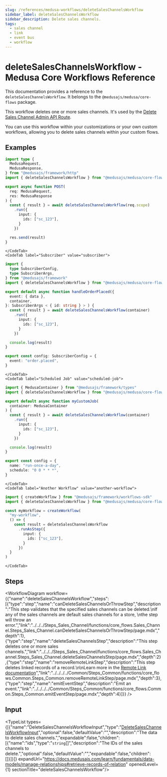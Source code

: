 ```yaml
---
slug: /references/medusa-workflows/deleteSalesChannelsWorkflow
sidebar_label: deleteSalesChannelsWorkflow
sidebar_description: Delete sales channels.
tags:
  - sales channel
  - link
  - event bus
  - workflow
---
```



# deleteSalesChannelsWorkflow - Medusa Core Workflows Reference

This documentation provides a reference to the `deleteSalesChannelsWorkflow`. It belongs to the `@medusajs/medusa/core-flows` package.

This workflow deletes one or more sales channels. It's used by the
[Delete Sales Channel Admin API Route](https://docs.medusajs.com/api/admin#sales-channels\_deletesaleschannelsid).

You can use this workflow within your customizations or your own custom workflows, allowing you to
delete sales channels within your custom flows.

<SourceCodeLink link="https://github.com/medusajs/medusa/blob/2f7ec55f2e37df2696c8c1d639f727fcdfd8d9e6/packages/core/core-flows/src/sales-channel/workflows/delete-sales-channels.ts#L42" />

## Examples

<CodeTabs group="workflow-exection">
    <CodeTab label="API Route" value="api-route">
    
```ts title="src/api/workflow/route.ts"
import type {
  MedusaRequest,
  MedusaResponse,
} from "@medusajs/framework/http"
import { deleteSalesChannelsWorkflow } from "@medusajs/medusa/core-flows"

export async function POST(
  req: MedusaRequest,
  res: MedusaResponse
) {
  const { result } = await deleteSalesChannelsWorkflow(req.scope)
    .run({
      input: {
        ids: ["sc_123"],
      }
    })

  res.send(result)
}
```

    </CodeTab>
    <CodeTab label="Subscriber" value="subscriber">
    
```ts title="src/subscribers/order-placed.ts"
import {
  type SubscriberConfig,
  type SubscriberArgs,
} from "@medusajs/framework"
import { deleteSalesChannelsWorkflow } from "@medusajs/medusa/core-flows"

export default async function handleOrderPlaced({
  event: { data },
  container,
}: SubscriberArgs < { id: string } > ) {
  const { result } = await deleteSalesChannelsWorkflow(container)
    .run({
      input: {
        ids: ["sc_123"],
      }
    })

  console.log(result)
}

export const config: SubscriberConfig = {
  event: "order.placed",
}
```

    </CodeTab>
    <CodeTab label="Scheduled Job" value="scheduled-job">
    
```ts title="src/jobs/message-daily.ts"
import { MedusaContainer } from "@medusajs/framework/types"
import { deleteSalesChannelsWorkflow } from "@medusajs/medusa/core-flows"

export default async function myCustomJob(
  container: MedusaContainer
) {
  const { result } = await deleteSalesChannelsWorkflow(container)
    .run({
      input: {
        ids: ["sc_123"],
      }
    })

  console.log(result)
}

export const config = {
  name: "run-once-a-day",
  schedule: "0 0 * * *",
}
```

    </CodeTab>
    <CodeTab label="Another Workflow" value="another-workflow">
    
```ts title="src/workflows/my-workflow.ts"
import { createWorkflow } from "@medusajs/framework/workflows-sdk"
import { deleteSalesChannelsWorkflow } from "@medusajs/medusa/core-flows"

const myWorkflow = createWorkflow(
  "my-workflow",
  () => {
    const result = deleteSalesChannelsWorkflow
      .runAsStep({
        input: {
          ids: ["sc_123"],
        }
      })
  }
)
```

    </CodeTab>
  </CodeTabs>

## Steps

<WorkflowDiagram workflow={{"name":"deleteSalesChannelsWorkflow","steps":[{"type":"step","name":"canDeleteSalesChannelsOrThrowStep","description":"This step validates that the specified sales channels can be deleted.\nIf any of the sales channels are default sales channels for a store, \nthe step will throw an error.","link":"../../../Steps_Sales_Channel/functions/core_flows.Sales_Channel.Steps_Sales_Channel.canDeleteSalesChannelsOrThrowStep/page.mdx","depth":1},{"type":"step","name":"deleteSalesChannelsStep","description":"This step deletes one or more sales channels.","link":"../../../Steps_Sales_Channel/functions/core_flows.Sales_Channel.Steps_Sales_Channel.deleteSalesChannelsStep/page.mdx","depth":2},{"type":"step","name":"removeRemoteLinkStep","description":"This step deletes linked records of a record.\n\nLearn more in the [Remote Link documentation](https://docs.medusajs.com/learn/fundamentals/module-links/remote-link#cascade-delete-linked-records)","link":"../../../../Common/Steps_Common/functions/core_flows.Common.Steps_Common.removeRemoteLinkStep/page.mdx","depth":3},{"type":"step","name":"emitEventStep","description":"Emit an event.","link":"../../../../Common/Steps_Common/functions/core_flows.Common.Steps_Common.emitEventStep/page.mdx","depth":4}]}} />

## Input

<TypeList types={[{"name":"DeleteSalesChannelsWorkflowInput","type":"[DeleteSalesChannelsWorkflowInput](../../../../types/core_flows.DeleteSalesChannelsWorkflowInput/page.mdx)","optional":false,"defaultValue":"","description":"The data to delete sales channels.","expandable":false,"children":[{"name":"ids","type":"`string`[]","description":"The IDs of the sales channels to delete.","optional":false,"defaultValue":"","expandable":false,"children":[]}]}]} expandUrl="https://docs.medusajs.com/learn/fundamentals/data-models/manage-relationships#retrieve-records-of-relation" openedLevel={1} sectionTitle="deleteSalesChannelsWorkflow"/>
